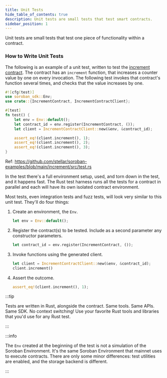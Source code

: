 ```yaml
---
title: Unit Tests
hide_table_of_contents: true
description: Unit tests are small tests that test smart contracts.
sidebar_position: 1
---
```


Unit tests are small tests that test one piece of functionality within a contract.

### How to Write Unit Tests

The following is an example of a unit test, written to test the [increment contract]. The contract has an `increment` function, that increases a counter value by one on every invocation. The following test invokes that contract's function several times, and checks that the value increases by one.

```rust
#![cfg(test)]
use soroban_sdk::Env;
use crate::{IncrementContract, IncrementContractClient};

#[test]
fn test() {
    let env = Env::default();
    let contract_id = env.register(IncrementContract, ());
    let client = IncrementContractClient::new(&env, &contract_id);

    assert_eq!(client.increment(), 1);
    assert_eq!(client.increment(), 2);
    assert_eq!(client.increment(), 3);
}
```

Ref: https://github.com/stellar/soroban-examples/blob/main/increment/src/test.rs

In the test there's a full environment setup, used, and torn down in the test, and it happens fast. The Rust test harness runs all the tests for a contract in parallel and each will have its own isolated contract environment.

Most tests, even integration tests and fuzz tests, will look very similar to this unit test. They'll do four things:
1. Create an environment, the `Env`.

   ```rust
   let env = Env::default();
   ```

2. Register the contract(s) to be tested. Include as a second parameter any constructor parameters.

   ```rust
   let contract_id = env.register(IncrementContract, ());
   ```

3. Invoke functions using the generated client.

   ```rust
   let client = IncrementContractClient::new(&env, &contract_id);
   client.increment()
   ```

4. Assert the outcome.

   ```rust
   assert_eq!(client.increment(), 1);
   ```


:::tip

Tests are written in Rust, alongside the contract. Same tools. Same APIs. Same SDK. No context switching! Use your favorite Rust tools and libraries that you'd use for any Rust test.

:::

:::info

The `Env` created at the beginning of the test is not a simulation of the Soroban Environment. It's the same Soroban Environment that mainnet uses to execute contracts. There are only some minor differences: test utilities are enabled, and the storage backend is different.

:::

[increment contract]: https://github.com/stellar/soroban-examples/blob/main/increment/src/lib.rs
